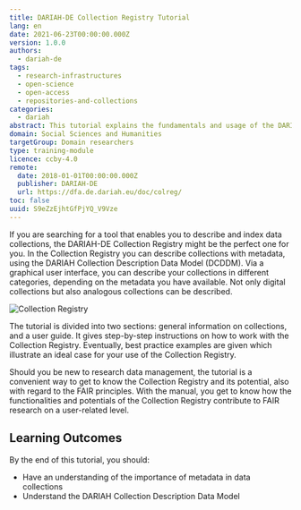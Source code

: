 ```yaml
---
title: DARIAH-DE Collection Registry Tutorial
lang: en
date: 2021-06-23T00:00:00.000Z
version: 1.0.0
authors:
  - dariah-de
tags:
  - research-infrastructures
  - open-science
  - open-access
  - repositories-and-collections
categories:
  - dariah
abstract: This tutorial explains the fundamentals and usage of the DARIAH-DE Collection Registry, a tool that allows you to describe and index data collections. The manual gives an overview of the usability and functionalities of the Collection Registry and introduces best practice recommendations.
domain: Social Sciences and Humanities
targetGroup: Domain researchers
type: training-module
licence: ccby-4.0
remote:
  date: 2018-01-01T00:00:00.000Z
  publisher: DARIAH-DE
  url: https://dfa.de.dariah.eu/doc/colreg/
toc: false
uuid: S9eZzEjhtGfPjYQ_V9Vze
---
```


If you are searching for a tool that enables you to describe and index data collections, the DARIAH-DE Collection Registry might be the perfect one for you. In the Collection Registry you can describe collections with metadata, using the DARIAH Collection Description Data Model (DCDDM). Via a graphical user interface, you can describe your collections in different categories, depending on the metadata you have available. Not only digital collections but also analogous collections can be described.

![Collection Registry](images/colreg1.jpg)

The tutorial is divided into two sections: general information on collections, and a user guide. It gives step-by-step instructions on how to work with the Collection Registry. Eventually, best practice examples are given which illustrate an ideal case for your use of the Collection Registry.

Should you be new to research data management, the tutorial is a convenient way to get to know the Collection Registry and its potential, also with regard to the FAIR principles. With the manual, you get to know how the functionalities and potentials of the Collection Registry contribute to FAIR research on a user-related level.

## Learning Outcomes

By the end of this tutorial, you should:

- Have an understanding of the importance of metadata in data collections
- Understand the DARIAH Collection Description Data Model

<ExternalResource
  title="Interested in learning more?"
  subtitle="Go to the DARIAH-DE Collection Registry Manual"
  url="https://dfa.de.dariah.eu/doc/colreg/#"
/>
